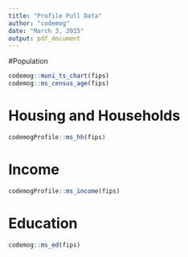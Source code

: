 ```yaml
---
title: "Profile Pull Data"
author: "codemog"
date: "March 3, 2015"
output: pdf_document
---
```


#Population

```r
codemog::muni_ts_chart(fips)
codemog::ms_census_age(fips)

```
# Housing and Households
```r
codemogProfile::ms_hh(fips)

```
  
# Income
```r
codemogProfile::ms_income(fips)

```

# Education
```r
codemog::ms_ed(fips)

```

